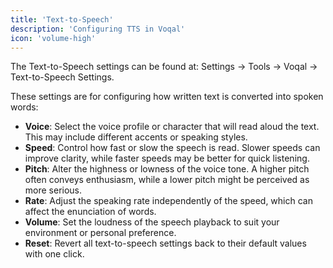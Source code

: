 ```yaml
---
title: 'Text-to-Speech'
description: 'Configuring TTS in Voqal'
icon: 'volume-high'
---
```


The Text-to-Speech settings can be found at: Settings -> Tools -> Voqal -> Text-to-Speech Settings.

These settings are for configuring how written text is converted into spoken words:
- **Voice**: Select the voice profile or character that will read aloud the text. This may include different accents or speaking styles.
- **Speed**: Control how fast or slow the speech is read. Slower speeds can improve clarity, while faster speeds may be better for quick listening.
- **Pitch**: Alter the highness or lowness of the voice tone. A higher pitch often conveys enthusiasm, while a lower pitch might be perceived as more serious.
- **Rate**: Adjust the speaking rate independently of the speed, which can affect the enunciation of words.
- **Volume**: Set the loudness of the speech playback to suit your environment or personal preference.
- **Reset**: Revert all text-to-speech settings back to their default values with one click.
